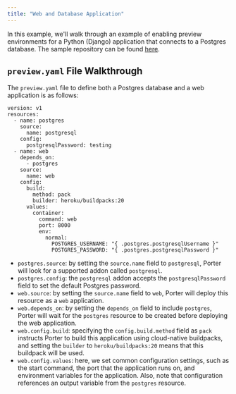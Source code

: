 ```yaml
---
title: "Web and Database Application"
---
```


In this example, we'll walk through an example of enabling preview environments for a Python (Django) application that connects to a Postgres database. The sample repository can be found [here](https://github.com/abelanger5/python-getting-started).

## `preview.yaml` File Walkthrough[](#porteryaml-file-walkthrough "Direct link to heading")

The `preview.yaml` file to define both a Postgres database and a web application is as follows:

```
version: v1
resources:
  - name: postgres
    source:
      name: postgresql
    config:
      postgresqlPassword: testing
  - name: web
    depends_on:
      - postgres
    source:
      name: web
    config:
      build:
        method: pack
        builder: heroku/buildpacks:20
      values:
        container:
          command: web
          port: 8000
          env:
            normal:
              POSTGRES_USERNAME: "{ .postgres.postgresqlUsername }"
              POSTGRES_PASSWORD: "{ .postgres.postgresqlPassword }"

```

* `postgres.source`: by setting the `source.name` field to `postgresql`, Porter will look for a supported addon called `postgresql`.
* `postgres.config`: the `postgresql` addon accepts the `postgresqlPassword` field to set the default Postgres password.
* `web.source`: by setting the `source.name` field to `web`, Porter will deploy this resource as a `web` application.
* `web.depends_on`: by setting the `depends_on` field to include `postgres`, Porter will wait for the `postgres` resource to be created before deploying the web application.
* `web.config.build`: specifying the `config.build.method` field as `pack` instructs Porter to build this application using cloud-native buildpacks, and setting the `builder` to `heroku/buildpacks:20` means that this buildpack will be used.
* `web.config.values`: here, we set common configuration settings, such as the start command, the port that the application runs on, and environment variables for the application. Also, note that configuration references an output variable from the `postgres` resource.